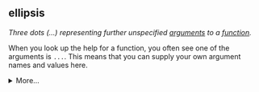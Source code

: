 ## ellipsis

<dfn>Three dots (...) representing further unspecified [arguments](a.html#argument) to a [function](f.html#function).</dfn>

When you look up the help for a function, you often see one of the arguments is `...`. This means that you can supply your own argument names and values here.

<details>
  <summary>More...</summary>

For example, the help page for `dplyr::mutate()` shows a usage of `mutate(.data, ...)`, which means that the first argument is called `.data` and is the data table you want to mutate, and the second argument is `...`, which means that you can add as many new arguments as you want and each one will create a new column with the argument name and value.

```r
# create a data frame with letters and numbers 
df <- data.frame(
  number = 1:5,
  letter = LETTERS[1:5]
)

# the mutate function lets you add custom arguments
# like lower and plus_10
mutate(
  .data = df,
  lower = tolower(letter),
  plus_10 = number + 10
)

```

</details>
